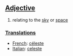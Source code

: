 ==[[Adjective]]==

# relating to the [[sky]] or [[space]]

=== [[Translation]]s ===

*[[French]]: [[céleste]]
*[[Italian]]: [[celeste]]